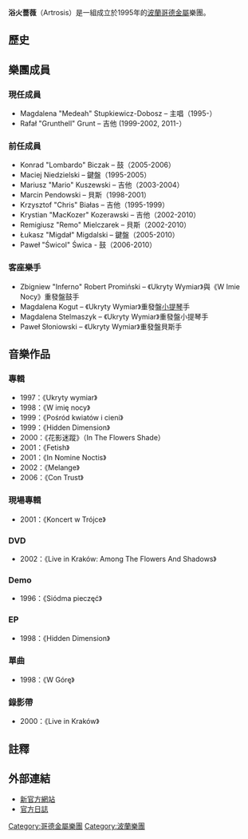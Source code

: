 {{Infobox musical artist  <!-- See Wikipedia:WikiProject Musicians -->
| Name                = 浴火薔薇<br />Artrosis
| Img                 = Artrosis Castle Party 2009 11.jpg
| Img_capt            = 
| Img_size            = 250px
| Landscape           = 
| Background          = group_or_band
| Birth_name          = 
| Alias               = 
| Born                = 
| Died                = 
| Origin              = {{POL}}[[綠山城|綠山城]]<ref>{{cite web|url=http://www.metal-archives.com/band.php?id=2526|title=Artrosis|work=Encyclopaedia Metallum|access-date=2009-10-29|archive-date=2007-12-13|archive-url=https://web.archive.org/web/20071213200249/http://www.metal-archives.com/band.php?id=2526|dead-url=no}}</ref>
| Instrument          = 
| Genre               = [[哥德金屬|哥德金屬]]
| Occupation          = 
| Years_active        = 1996－
| Label               = 
| Associated_acts     = 
| URL                 = 
| Current_members     = Medeah（主音）<br />MacKozer（吉他）<br />Remo（貝斯）<br />Migdał（鍵盤）<br />Świcol（鼓）
| Past_members        = Lombardo<br />Maciej Niedzielski<br />Mario<br />Grunthell<br />Marcin Pendowski<br />Chris
| Notable_instruments = 
}}

'''浴火薔薇'''（Artrosis）是一組成立於1995年的[[波蘭|波蘭]][[哥德金屬|哥德金屬]]樂團。

==歷史==

==樂團成員==
=== 現任成員 ===
* Magdalena "Medeah" Stupkiewicz-Dobosz – 主唱（1995-）
* Rafał "Grunthell" Grunt – 吉他 (1999-2002, 2011-）

=== 前任成員 ===
* Konrad "Lombardo" Biczak – 鼓（2005-2006）
* Maciej Niedzielski – 鍵盤（1995-2005）
* Mariusz "Mario" Kuszewski – 吉他（2003-2004）
* Marcin Pendowski – 貝斯（1998-2001）
* Krzysztof "Chris" Białas – 吉他（1995-1999）
* Krystian "MacKozer" Kozerawski – 吉他（2002-2010）
* Remigiusz "Remo" Mielczarek – 貝斯（2002-2010） 
* Łukasz "Migdał" Migdalski – 鍵盤（2005-2010）
* Paweł "Świcol" Świca - 鼓（2006-2010）

=== 客座樂手 ===
* Zbigniew "Inferno" Robert Promiński – 《Ukryty Wymiar》與《W Imie Nocy》重發盤鼓手
* Magdalena Kogut – 《Ukryty Wymiar》重發盤[[小提琴|小提琴]]手
* Magdalena Stelmaszyk – 《Ukryty Wymiar》重發盤小提琴手
* Paweł Słoniowski – 《Ukryty Wymiar》重發盤貝斯手

== 音樂作品 ==
=== 專輯 ===
* 1997：《Ukryty wymiar》
* 1998：《W imię nocy》
* 1999：《Pośród kwiatów i cieni》
* 1999：《Hidden Dimension》
* 2000：《花影迷蹤》（In The Flowers Shade）
* 2001：《Fetish》
* 2001：《In Nomine Noctis》
* 2002：《Melange》
* 2006：《Con Trust》

=== 現場專輯 ===
* 2001：《Koncert w Trójce》

=== DVD ===
* 2002：《Live in Kraków: Among The Flowers And Shadows》

=== Demo ===
* 1996：《Siódma pieczęć》

=== EP ===
* 1998：《Hidden Dimension》

=== 單曲 ===
* 1998：《W Górę》

=== 錄影帶 ===
* 2000：《Live in Kraków》

== 註釋 ==
{{reflist}}

== 外部連結 ==
{{commonscat|Artrosis}}
* [https://web.archive.org/web/20090919102733/http://www.artrosis.pl/skins/jgranit/indexen.php 新官方網站]
* [http://www.artrosis.drakkart.com 官方日誌] {{Wayback|url=http://www.artrosis.drakkart.com/ |date=20090426064933 }}{{en}}

{{Authority control}}
{{DEFAULTSORT:Artrosis}}
[[Category:哥德金屬樂團|Category:哥德金屬樂團]]
[[Category:波蘭樂團|Category:波蘭樂團]]
